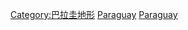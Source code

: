 {{Commonscat|Lakes of Paraguay}}

[[Category:巴拉圭地形|Category:巴拉圭地形]]
[[Category:南美洲湖泊|Paraguay]]
[[Category:各國湖泊|Paraguay]]